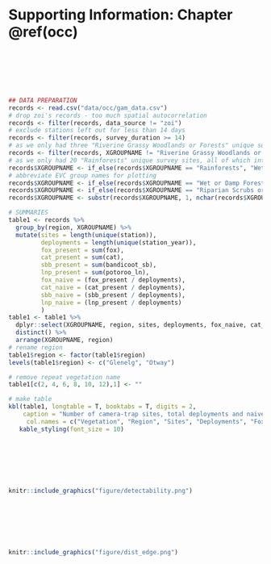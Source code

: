 # Supporting Information: Chapter \@ref(occ) {#occ-app}

\newpage

$~$

$~$

$~$

```r

## DATA PREPARATION
records <- read.csv("data/occ/gam_data.csv")
# drop zoi's records - too much spatial autocorrelation
records <- filter(records, data_source != "zoi")
# exclude stations left out for less than 14 days
records <- filter(records, survey_duration >= 14)
# as we only had three "Riverine Grassy Woodlands or Forests" unique survey sites --> drop em
records <- filter(records, XGROUPNAME != "Riverine Grassy Woodlands or Forests")
# as we only had 20 "Rainforests" unique survey sites, all of which interspersed in "Wet Forests" in the Otways, reclassify as "Wet Forests". 
records$XGROUPNAME <- if_else(records$XGROUPNAME == "Rainforests", "Wet or Damp Forests", as.character(records$XGROUPNAME))
# abbreviate EVC group names for plotting
records$XGROUPNAME <- if_else(records$XGROUPNAME == "Wet or Damp Forests", "Wet Forests", records$XGROUPNAME)
records$XGROUPNAME <- if_else(records$XGROUPNAME == "Riparian Scrubs or Swampy Scrubs and Woodlands", "Swampy Scrubs", records$XGROUPNAME)
records$XGROUPNAME <- substr(records$XGROUPNAME, 1, nchar(records$XGROUPNAME) - 1)

# SUMMARIES
table1 <- records %>%
  group_by(region, XGROUPNAME) %>%
  mutate(sites = length(unique(station)),
         deployments = length(unique(station_year)),
         fox_present = sum(fox),
         cat_present = sum(cat),
         sbb_present = sum(bandicoot_sb),
         lnp_present = sum(potoroo_ln),
         fox_naive = (fox_present / deployments),
         cat_naive = (cat_present / deployments),
         sbb_naive = (sbb_present / deployments),
         lnp_naive = (lnp_present / deployments)
         )
table1 <- table1 %>%
  dplyr::select(XGROUPNAME, region, sites, deployments, fox_naive, cat_naive, sbb_naive, lnp_naive)  %>% 
  distinct() %>%
  arrange(XGROUPNAME, region)
# rename region 
table1$region <- factor(table1$region)
levels(table1$region) <- c("Glenelg", "Otway")

# remove repeat vegetation name
table1[c(2, 4, 6, 8, 10, 12),1] <- ""

# make table
kbl(table1, longtable = T, booktabs = T, digits = 2,
    caption = "Number of camera-trap sites, total deployments and naive occupancy rates for red foxes, feral cats, southern brown bandicoots (SBB) and long-nosed potoroos (LNP) within Ecological Vegetation Class groups across two broad regions in south-west Victoria, Australia.",
     col.names = c("Vegetation", "Region", "Sites", "Deployments", "Fox", "Cat", "SBB", "LNP")) %>% 
   kable_styling(font_size = 10)
```

\newpage

$~$

$~$

$~$

```r
knitr::include_graphics("figure/detectability.png")
```


\newpage

$~$

$~$

$~$

```r
knitr::include_graphics("figure/dist_edge.png")
```

\newpage
